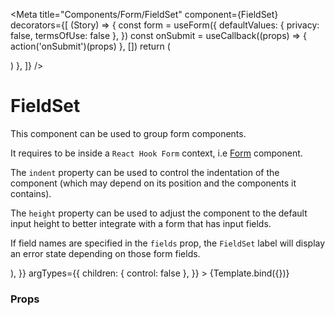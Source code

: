 
<Meta
  title="Components/Form/FieldSet"
  component={FieldSet}
  decorators={[
    (Story) => {
      const form = useForm({
        defaultValues: { privacy: false, termsOfUse: false },
      })
      const onSubmit = useCallback((props) => {
        action('onSubmit')(props)
      }, [])
      return (
        <Form form={form} onSubmit={onSubmit}>
          <Story />
        </Form>
      )
    },
  ]}
/>

# FieldSet

This component can be used to group form components.

It requires to be inside a `React Hook Form` context, i.e [Form](/docs/components-form-form--default-story) component.

The `indent` property can be used to control the indentation of the component (which may depend on its position and the components it contains).

The `height` property can be used to adjust the component to the default input height to better integrate with a form that has input fields.

If field names are specified in the `fields` prop, the `FieldSet` label will display an error state depending on those form fields.


<Canvas>
  <Story
    name="Default"
    args={{
      label: 'Privacy',
      children: (
        <div className="flex flex-col gap-y-2">
          <ToggleSwitch
            name="privacy"
            label="Accept Privacy"
            layout={ToggleSwitchLayout.spaceBetween}
          />
          <ToggleSwitch
            name="termsOfUse"
            label="Accept terms of use"
            layout={ToggleSwitchLayout.spaceBetween}
          />
        </div>
      ),
    }}
    argTypes={{
      children: { control: false },
    }}
  >
    {Template.bind({})}
  </Story>
</Canvas>

### Props

<ArgsTable story="Default" />
